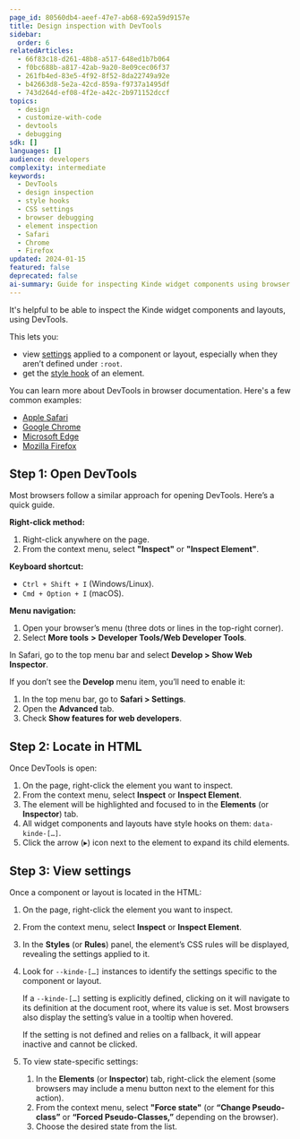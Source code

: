 ```yaml
---
page_id: 80560db4-aeef-47e7-ab68-692a59d9157e
title: Design inspection with DevTools
sidebar:
  order: 6
relatedArticles:
  - 66f83c18-d261-48b8-a517-648ed1b7b064
  - f0bc688b-a817-42ab-9a20-8e09cec06f37
  - 261fb4ed-83e5-4f92-8f52-8da22749a92e
  - b42663d8-5e2a-42cd-859a-f9737a1495df
  - 743d264d-ef08-4f2e-a42c-2b971152dccf
topics:
  - design
  - customize-with-code
  - devtools
  - debugging
sdk: []
languages: []
audience: developers
complexity: intermediate
keywords:
  - DevTools
  - design inspection
  - style hooks
  - CSS settings
  - browser debugging
  - element inspection
  - Safari
  - Chrome
  - Firefox
updated: 2024-01-15
featured: false
deprecated: false
ai-summary: Guide for inspecting Kinde widget components using browser DevTools including style hooks, CSS settings, and debugging techniques across different browsers.
---
```


It's helpful to be able to inspect the Kinde widget components and layouts, using DevTools.

This lets you:

- view [settings](/design/customize-with-code/styling-with-css/) applied to a component or layout, especially when they aren’t defined under `:root`.
- get the [style hook](/design/customize-with-code/style-with-style-hooks/) of an element.

You can learn more about DevTools in browser documentation. Here's a few common examples:

- [Apple Safari](https://developer.apple.com/documentation/safari-developer-tools)
- [Google Chrome](https://developer.chrome.com/docs/devtools?hl=en)
- [Microsoft Edge](https://learn.microsoft.com/en-us/microsoft-edge/devtools-guide-chromium/landing/)
- [Mozilla Firefox](https://firefox-source-docs.mozilla.org/devtools-user/)

## Step 1: Open DevTools

Most browsers follow a similar approach for opening DevTools. Here’s a quick guide.

**Right-click method:**

1. Right-click anywhere on the page.
2. From the context menu, select **"Inspect"** or **"Inspect Element"**.

**Keyboard shortcut:**

- `Ctrl + Shift + I` (Windows/Linux).
- `Cmd + Option + I` (macOS).

**Menu navigation:**

1. Open your browser’s menu (three dots or lines in the top-right corner).
2. Select **More tools** **>** **Developer Tools/Web Developer Tools**.

In Safari, go to the top menu bar and select **Develop > Show Web Inspector**.

If you don’t see the **Develop** menu item, you’ll need to enable it:

1. In the top menu bar, go to **Safari > Settings**.
2. Open the **Advanced** tab.
3. Check **Show features for web developers**.

## Step 2: Locate in HTML

Once DevTools is open:

1. On the page, right-click the element you want to inspect.
2. From the context menu, select **Inspect** or **Inspect Element**.
3. The element will be highlighted and focused to in the **Elements** (or **Inspector**) tab.
4. All widget components and layouts have style hooks on them: `data-kinde-[…]`.
5. Click the arrow (▸) icon next to the element to expand its child elements.

## Step 3: View settings

Once a component or layout is located in the HTML:

1. On the page, right-click the element you want to inspect.
2. From the context menu, select **Inspect** or **Inspect Element**.
3. In the **Styles** (or **Rules**) panel, the element’s CSS rules will be displayed, revealing the settings applied to it.
4. Look for `--kinde-[…]` instances to identify the settings specific to the component or layout.

   If a `--kinde-[…]` setting is explicitly defined, clicking on it will navigate to its definition at the document root, where its value is set. Most browsers also display the setting’s value in a tooltip when hovered.

   If the setting is not defined and relies on a fallback, it will appear inactive and cannot be clicked.

5. To view state-specific settings:
   1. In the **Elements** (or **Inspector**) tab, right-click the element (some browsers may include a menu button next to the element for this action).
   2. From the context menu, select **"Force state"** (or **“Change Pseudo-class”** or **“Forced Pseudo-Classes,”** depending on the browser).
   3. Choose the desired state from the list.
